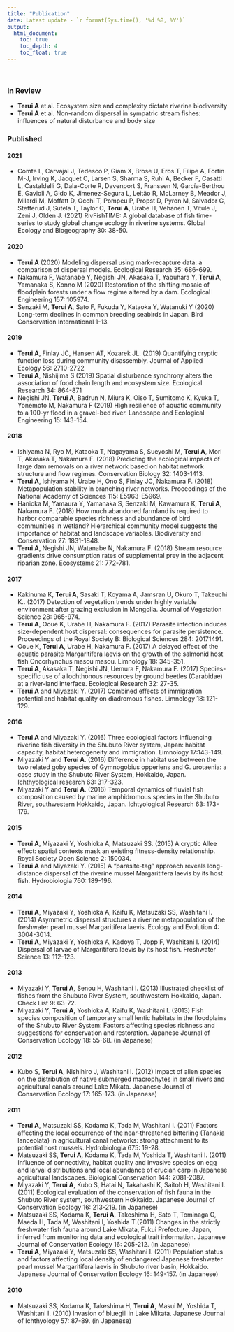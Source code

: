 ```yaml
---
title: "Publication"
date: Latest update - `r format(Sys.time(), '%d %B, %Y')`
output:
  html_document:
    toc: true
    toc_depth: 4
    toc_float: true
---
```


\

### In Review

- **Terui A** et al. Ecosystem size and complexity dictate riverine biodiversity
- **Terui A** et al. Non-random dispersal in sympatric stream fishes: influences of natural disturbance and body size

### Published

#### 2021

- Comte L, Carvajal J, Tedesco P, Giam X, Brose U, Eros T, Filipe A, Fortin M-J, Irving K, Jacquet C, Larsen S, Sharma S, Ruhi A, Becker F, Casatti L, Castaldelli G, Dala-Corte R, Davenport S, Franssen N, García-Berthou E, Gavioli A, Gido K, Jimenez-Segura L, Leitão R, McLarney B, Meador J, Milardi M, Moffatt D, Occhi T, Pompeu P, Propst D, Pyron M, Salvador G, Stefferud J, Sutela T, Taylor C, **Terui A**, Urabe H, Vehanen T, Vitule J, Zeni J, Olden J. (2021) RivFishTIME: A global database of fish time-series to study global change ecology in riverine systems. Global Ecology and Biogeography 30: 38-50.

#### 2020

- **Terui A** (2020) Modeling dispersal using mark-recapture data: a comparison of dispersal models. Ecological Research 35: 686-699.
- Nakamura F, Watanabe Y, Negishi JN, Akasaka T, Yabuhara Y, **Terui A**, Yamanaka S, Konno M (2020) Restoration of the shifting mosaic of floodplain forests under a flow regime altered by a dam. Ecological Engineering 157: 105974.
- Senzaki M, **Terui A**, Sato F, Fukuda Y, Kataoka Y, Watanuki Y (2020) Long-term declines in common breeding seabirds in Japan. Bird Conservation International 1-13.

#### 2019

- **Terui A**, Finlay JC, Hansen AT, Kozarek JL. (2019) Quantifying cryptic function loss during community disassembly. Journal of Applied Ecology 56: 2710-2722
- **Terui A**, Nishijima S (2019) Spatial disturbance synchrony alters the association of food chain length and ecosystem size. Ecological Research 34: 864-871
- Negishi JN, **Terui A**, Badrun N, Miura K, Oiso T, Sumitomo K, Kyuka T, Yonemoto M, Nakamura F (2019) High resilience of aquatic community to a 100-yr flood in a gravel-bed river. Landscape and Ecological Engineering 15: 143-154.

#### 2018

- Ishiyama N, Ryo M, Kataoka T, Nagayama S, Sueyoshi M, **Terui A**, Mori T, Akasaka T, Nakamura F. (2018) Predicting the ecological impacts of large dam removals on a river network based on habitat network structure and flow regimes. Conservation Biology 32: 1403-1413.
- **Terui A**, Ishiyama N, Urabe H, Ono S, Finlay JC, Nakamura F. (2018) Metapopulation stability in branching river networks. Proceedings of the National Academy of Sciences 115: E5963-E5969.
- Hanioka M, Yamaura Y, Yamanaka S, Senzaki M, Kawamura K, **Terui A**, Nakamura F. (2018) How much abandoned farmland is required to harbor comparable species richness and abundance of bird communities in wetland? Hierarchical community model suggests the importance of habitat and landscape variables. Biodiversity and Conservation 27: 1831-1848.
- **Terui A**, Negishi JN, Watanabe N, Nakamura F. (2018) Stream resource gradients drive consumption rates of supplemental prey in the adjacent riparian zone. Ecosystems 21: 772-781.

#### 2017

- Kakinuma K, **Terui A**, Sasaki T, Koyama A, Jamsran U, Okuro T, Takeuchi K.. (2017) Detection of vegetation trends under highly variable environment after grazing exclusion in Mongolia. Journal of Vegetation Science 28: 965-974.
- **Terui A**, Ooue K, Urabe H, Nakamura F. (2017) Parasite infection induces size-dependent host dispersal: consequences for parasite persistence. Proceedings of the Royal Society B: Biological Sciences 284: 20171491.
- Ooue K, **Terui A**, Urabe H, Nakamura F. (2017) A delayed effect of the aquatic parasite Margaritifera laevis on the growth of the salmonid host fish Oncorhynchus masou masou. Limnology 18: 345-351.
- **Terui A**, Akasaka T, Negishi JN, Uemura F, Nakamura F. (2017) Species-specific use of allochthonous resources by ground beetles (Carabidae) at a river-land interface. Ecological Research 32: 27-35.
- **Terui A** and Miyazaki Y. (2017) Combined effects of immigration potential and habitat quality on diadromous fishes. Limnology 18: 121-129.

#### 2016

- **Terui A** and Miyazaki Y. (2016) Three ecological factors influencing riverine fish diversity in the Shubuto River system, Japan: habitat capacity, habitat heterogeneity and immigration. Limnology 17:143-149.
- Miyazaki Y and **Terui A**. (2016) Difference in habitat use between the two related goby species of Gymnogobius opperiens and G. urotaenia: a case study in the Shubuto River System, Hokkaido, Japan. Ichthyological research 63: 317-323.
- Miyazaki Y and **Terui A**. (2016) Temporal dynamics of fluvial fish composition caused by marine amphidromous species in the Shubuto River, southwestern Hokkaido, Japan. Ichtyological Research 63: 173-179.

#### 2015

- **Terui A**, Miyazaki Y, Yoshioka A, Matsuzaki SS. (2015) A cryptic Allee effect: spatial contexts mask an existing fitness-density relationship. Royal Society Open Science 2: 150034.
- **Terui A** and Miyazaki Y. (2015) A “parasite-tag” approach reveals long-distance dispersal of the riverine mussel Margaritifera laevis by its host fish. Hydrobiologia 760: 189-196.

#### 2014

- **Terui A**, Miyazaki Y, Yoshioka A, Kaifu K, Matsuzaki SS, Washitani I. (2014) Asymmetric dispersal structures a riverine metapopulation of the freshwater pearl mussel Margaritifera laevis. Ecology and Evolution 4: 3004-3014.
- **Terui A**, Miyazaki Y, Yoshioka A, Kadoya T, Jopp F, Washitani I. (2014) Dispersal of larvae of Margaritifera laevis by its host fish. Freshwater Science 13: 112-123.

#### 2013

- Miyazaki Y, **Terui A**, Senou H, Washitani I. (2013) Illustrated checklist of fishes from the Shubuto River System, southwestern Hokkaido, Japan. Check List 9: 63-72.
- Miyazaki Y, **Terui A**, Yoshioka A, Kaifu K, Washitani I. (2013) Fish species composition of temporary small lentic habitats in the floodplains of the Shubuto River System: Factors affecting species richness and suggestions for conservation and restoration. Japanese Journal of Conservation Ecology 18: 55-68. (in Japanese)

#### 2012

- Kubo S, **Terui A**, Nishihiro J, Washitani I. (2012) Impact of alien species on the distribution of native submerged macrophytes in small rivers and agricultural canals around Lake Mikata. Japanese Journal of Conservation Ecology 17: 165-173. (in Japanese)

#### 2011

- **Terui A**, Matsuzaki SS, Kodama K, Tada M, Washitani I. (2011) Factors affecting the local occurrence of the near-threatened bitterling (Tanakia lanceolata) in agricultural canal networks: strong attachment to its potential host mussels. Hydrobiologia 675: 19-28.
- Matsuzaki SS, **Terui A**, Kodama K, Tada M, Yoshida T, Washitani I. (2011) Influence of connectivity, habitat quality and invasive species on egg and larval distributions and local abundance of crucian carp in Japanese agricultural landscapes. Biological Conservation 144: 2081-2087.
- Miyazaki Y, **Terui A**, Kubo S, Hatai N, Takahashi K, Saitoh H, Washitani I. (2011) Ecological evaluation of the conservation of fish fauna in the Shubuto River system, southwestern Hokkaido. Japanese Journal of Conservation Ecology 16: 213-219. (in Japanese)
- Matsuzaki SS, Kodama K, **Terui A**, Takeshima H, Sato T, Tominaga O, Maeda H, Tada M, Washitani I, Yoshida T.(2011) Changes in the strictly freshwater fish fauna around Lake Mikata, Fukui Prefecture, Japan, inferred from monitoring data and ecological trait information. Japanese Journal of Conservation Ecology 16: 205-212. (in Japanese)
- **Terui A**, Miyazaki Y, Matsuzaki SS, Washitani I. (2011) Population status and factors affecting local density of endangered Japanese freshwater pearl mussel Margaritifera laevis in Shubuto river basin, Hokkaido. Japanese Journal of Conservation Ecology 16: 149-157. (in Japanese)

#### 2010

- Matsuzaki SS, Kodama K, Takeshima H, **Terui A**, Masui M, Yoshida T, Washitani I. (2010) Invasion of bluegill in Lake Mikata. Japanese Journal of Ichthyology 57: 87-89. (in Japanese)